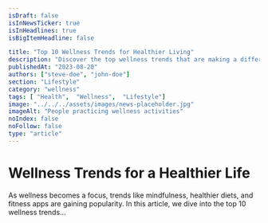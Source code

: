 ```yaml
---
isDraft: false
isInNewsTicker: true
isInHeadlines: true
isBigItemHeadline: false

title: "Top 10 Wellness Trends for Healthier Living"
description: "Discover the top wellness trends that are making a difference in people's lives, from mindful eating to digital detoxing and more."
publishedAt: "2023-08-20"
authors: ["steve-doe", "john-doe"]
section: "Lifestyle"
category: "wellness"
tags: [ "Health",  "Wellness",  "Lifestyle"]
image: "../../../assets/images/news-placeholder.jpg"
imageAlt: "People practicing wellness activities"
noIndex: false
noFollow: false
type: "article"
---
```


# Wellness Trends for a Healthier Life

As wellness becomes a focus, trends like mindfulness, healthier diets, and fitness apps are gaining popularity. In this article, we dive into the top 10 wellness trends...
